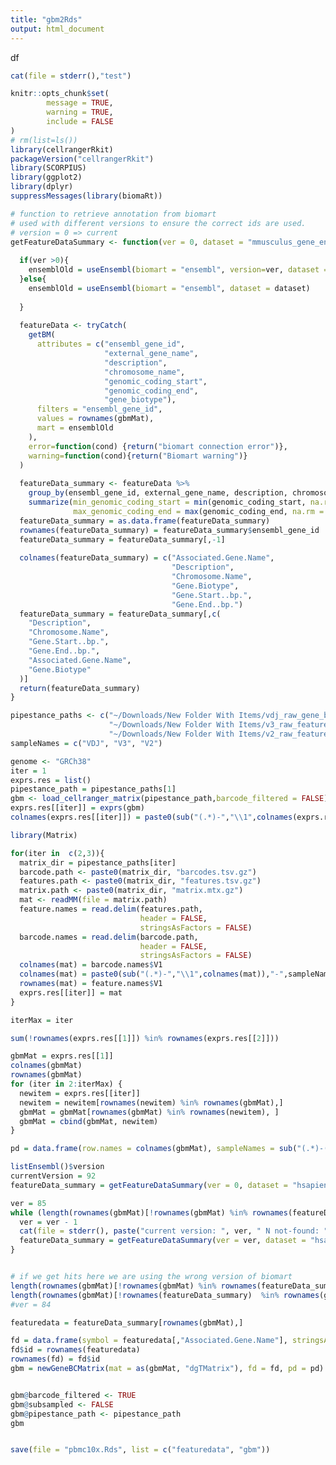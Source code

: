 ```yaml
---
title: "gbm2Rds"
output: html_document
---
```

df


```r
cat(file = stderr(),"test")
```


```r
knitr::opts_chunk$set(
        message = TRUE,
        warning = TRUE,
        include = FALSE
)
# rm(list=ls())
library(cellrangerRkit)
packageVersion("cellrangerRkit")
library(SCORPIUS)
library(ggplot2)
library(dplyr)
suppressMessages(library(biomaRt))

```


```r
# function to retrieve annotation from biomart
# used with different versions to ensure the correct ids are used.
# version = 0 => current
getFeatureDataSummary <- function(ver = 0, dataset = "mmusculus_gene_ensembl", gbmMat = gbmMat){
  
  if(ver >0){
    ensemblOld = useEnsembl(biomart = "ensembl", version=ver, dataset = dataset)
  }else{
    ensemblOld = useEnsembl(biomart = "ensembl", dataset = dataset)
    
  }
  
  featureData <- tryCatch(
    getBM(
      attributes = c("ensembl_gene_id",
                     "external_gene_name", 
                     "description", 
                     "chromosome_name", 
                     "genomic_coding_start", 
                     "genomic_coding_end", 
                     "gene_biotype"),
      filters = "ensembl_gene_id", 
      values = rownames(gbmMat),
      mart = ensemblOld
    ),
    error=function(cond) {return("biomart connection error")},
    warning=function(cond){return("Biomart warning")}
  )
  
  featureData_summary <- featureData %>% 
    group_by(ensembl_gene_id, external_gene_name, description, chromosome_name, gene_biotype) %>% 
    summarize(min_genomic_coding_start = min(genomic_coding_start, na.rm = TRUE),
              max_genomic_coding_end = max(genomic_coding_end, na.rm = TRUE))
  featureData_summary = as.data.frame(featureData_summary)
  rownames(featureData_summary) = featureData_summary$ensembl_gene_id
  featureData_summary = featureData_summary[,-1]
  
  colnames(featureData_summary) = c("Associated.Gene.Name", 
                                    "Description", 
                                    "Chromosome.Name",
                                    "Gene.Biotype",
                                    "Gene.Start..bp.",
                                    "Gene.End..bp.")
  featureData_summary = featureData_summary[,c(
    "Description",
    "Chromosome.Name",
    "Gene.Start..bp.",
    "Gene.End..bp.",
    "Associated.Gene.Name", 
    "Gene.Biotype"
  )]
  return(featureData_summary)
}
```

```r
pipestance_paths <- c("~/Downloads/New Folder With Items/vdj_raw_gene_bc_matrices",
                      "~/Downloads/New Folder With Items/v3_raw_feature_bc_matrix/outs/raw_gene_bc_matrices/",
                      "~/Downloads/New Folder With Items/v2_raw_feature_bc_matrix/outs/raw_gene_bc_matrices/")
sampleNames = c("VDJ", "V3", "V2")

genome <- "GRCh38"
iter = 1
exprs.res = list()
pipestance_path = pipestance_paths[1]
gbm <- load_cellranger_matrix(pipestance_path,barcode_filtered = FALSE)
exprs.res[[iter]] = exprs(gbm)
colnames(exprs.res[[iter]]) = paste0(sub("(.*)-","\\1",colnames(exprs.res[[iter]])),"-",sampleNames[iter])

library(Matrix)

for(iter in  c(2,3)){
  matrix_dir = pipestance_paths[iter]
  barcode.path <- paste0(matrix_dir, "barcodes.tsv.gz")
  features.path <- paste0(matrix_dir, "features.tsv.gz")
  matrix.path <- paste0(matrix_dir, "matrix.mtx.gz")
  mat <- readMM(file = matrix.path)
  feature.names = read.delim(features.path, 
                             header = FALSE,
                             stringsAsFactors = FALSE)
  barcode.names = read.delim(barcode.path, 
                             header = FALSE,
                             stringsAsFactors = FALSE)
  colnames(mat) = barcode.names$V1
  colnames(mat) = paste0(sub("(.*)-","\\1",colnames(mat)),"-",sampleNames[iter])
  rownames(mat) = feature.names$V1
  exprs.res[[iter]] = mat
}

iterMax = iter 

sum(!rownames(exprs.res[[1]]) %in% rownames(exprs.res[[2]]))

gbmMat = exprs.res[[1]]
colnames(gbmMat)
rownames(gbmMat)
for (iter in 2:iterMax) {
  newitem = exprs.res[[iter]]
  newitem = newitem[rownames(newitem) %in% rownames(gbmMat),]
  gbmMat = gbmMat[rownames(gbmMat) %in% rownames(newitem), ]
  gbmMat = cbind(gbmMat, newitem)
}

pd = data.frame(row.names = colnames(gbmMat), sampleNames = sub("(.*)-(.*)","\\2",colnames(gbmMat)), barcode = colnames(gbmMat))

listEnsembl()$version
currentVersion = 92
featureData_summary = getFeatureDataSummary(ver = 0, dataset = "hsapiens_gene_ensembl", gbmMat = gbmMat)

ver = 85
while (length(rownames(gbmMat)[!rownames(gbmMat) %in% rownames(featureData_summary) ]) > 0) {
  ver = ver - 1
  cat(file = stderr(), paste("current version: ", ver, " N not-found: ", length(rownames(gbmMat)[!rownames(gbmMat) %in% rownames(featureData_summary) ]), "\n"))
  featureData_summary = getFeatureDataSummary(ver = ver, dataset = "hsapiens_gene_ensembl", gbmMat = gbmMat)
}


# if we get hits here we are using the wrong version of biomart
length(rownames(gbmMat)[!rownames(gbmMat) %in% rownames(featureData_summary) ])
length(rownames(gbmMat)[!rownames(featureData_summary)  %in% rownames(gbmMat)])
#ver = 84

featuredata = featureData_summary[rownames(gbmMat),]

fd = data.frame(symbol = featuredata[,"Associated.Gene.Name"], stringsAsFactors = FALSE)
fd$id = rownames(featuredata)
rownames(fd) = fd$id
gbm = newGeneBCMatrix(mat = as(gbmMat, "dgTMatrix"), fd = fd, pd = pd)


gbm@barcode_filtered <- TRUE
gbm@subsampled <- FALSE
gbm@pipestance_path <- pipestance_path
gbm


save(file = "pbmc10x.Rds", list = c("featuredata", "gbm"))

```

  
  